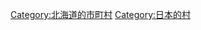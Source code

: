 {{Commonscat|Villages in Hokkaido}}

[[Category:北海道的市町村|Category:北海道的市町村]]
[[Category:日本的村|Category:日本的村]]